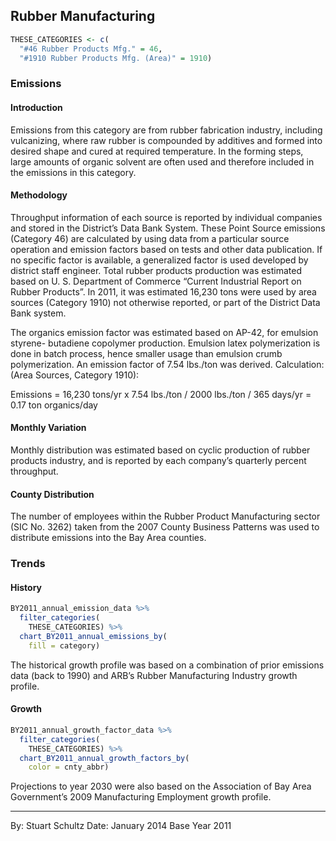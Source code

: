 ## Rubber Manufacturing

```r
THESE_CATEGORIES <- c(
  "#46 Rubber Products Mfg." = 46,
  "#1910 Rubber Products Mfg. (Area)" = 1910)
```

### Emissions

#### Introduction {-}

Emissions from this category are from rubber fabrication industry, including vulcanizing, where raw rubber is compounded by additives and formed into desired shape and cured at required temperature. In the forming steps, large amounts of organic solvent are often used and therefore included in the emissions in this category.

#### Methodology {-}

Throughput information of each source is reported by individual companies and stored in the District's Data Bank System. These Point Source emissions (Category 46) are calculated by using data from a particular source operation and emission factors based on tests and other data publication. If no specific factor is available, a generalized factor is used developed by district staff engineer. Total rubber products production was estimated based on U. S. Department of Commerce “Current Industrial Report on Rubber Products”. In 2011, it was estimated 16,230 tons were used by area sources (Category 1910) not otherwise reported, or part of the District Data Bank system.

The organics emission factor was estimated based on AP-42, for emulsion styrene- butadiene copolymer production. Emulsion latex polymerization is done in batch process, hence smaller usage than emulsion crumb polymerization. An emission factor of 7.54 lbs./ton was derived.
Calculation: (Area Sources, Category 1910):

Emissions = 16,230 tons/yr x 7.54 lbs./ton / 2000 lbs./ton / 365 days/yr = 0.17 ton organics/day

#### Monthly Variation {-}

Monthly distribution was estimated based on cyclic production of rubber products industry, and is reported by each company’s quarterly percent throughput.

#### County Distribution {-}

The number of employees within the Rubber Product Manufacturing sector (SIC No. 3262) taken from the 2007 County Business Patterns was used to distribute emissions into the Bay Area counties.

### Trends {-}

#### History {-}

```r
BY2011_annual_emission_data %>%
  filter_categories(
    THESE_CATEGORIES) %>%
  chart_BY2011_annual_emissions_by(
    fill = category) 
```

The historical growth profile was based on a combination of prior emissions data (back to 1990) and ARB's Rubber Manufacturing Industry growth profile.

#### Growth {-}

```r
BY2011_annual_growth_factor_data %>%
  filter_categories(
    THESE_CATEGORIES) %>%
  chart_BY2011_annual_growth_factors_by(
    color = cnty_abbr)
```

Projections to year 2030 were also based on the Association of Bay Area Government’s 2009 Manufacturing Employment growth profile.

***

By: Stuart Schultz 
Date: January 2014 
Base Year 2011
